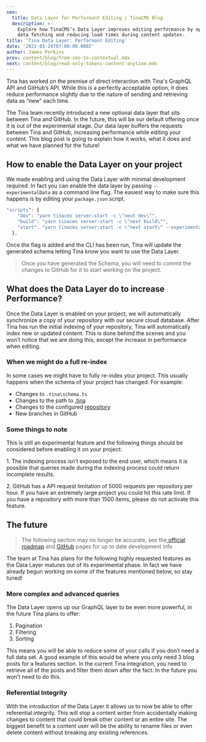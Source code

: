 ```yaml
---
seo:
  title: Data Layer for Performant Editing | TinaCMS Blog
  description: >-
    Explore how TinaCMS’s Data Layer improves editing performance by optimizing
    data fetching and reducing load times during content updates.
title: 'Tina Data Layer: Performant Editing'
date: '2022-03-24T07:00:00.000Z'
author: James Perkins
prev: content/blog/from-cms-to-contextual.mdx
next: content/blog/read-only-tokens-content-anytime.mdx
---
```


Tina has worked on the premise of direct interaction with Tina's GraphQL API and GitHub’s API. While this is a perfectly acceptable option, it does reduce performance slightly due to the nature of sending and retrieving data as “new” each time. 

The Tina team recently introduced a new optional data layer that sits between Tina and GitHub. In the future, this will be our default offering once it is out of the experimental stage. Our data layer buffers the requests between Tina and GitHub, increasing performance while editing your content. This blog post is going to explain how it works, what it does and what we have planned for the future!

<WebmEmbed embedSrc="/video/before-data-layer.webm" />

## How to enable the Data Layer on your project

We made enabling and using the Data Layer with minimal development required. In fact you can enable the data layer by passing `--experimentalData` as a command line flag. The easiest way to make sure this happens is by editing your `package.json` script. 

```jsx
"scripts": {
    "dev": "yarn tinacms server:start -c \"next dev\"",
    "build": "yarn tinacms server:start -c \"next build\"",
    "start": "yarn tinacms server:start -c \"next start\" --experimentalData",
  },
```

Once the flag is added and the CLI has been run, Tina will update the generated schema letting Tina know you want to use the Data Layer.

> Once you have generated the Schema, you will need to commit the changes to GitHub for it to start working on the project.

## What does the Data Layer do to increase Performance?

Once the Data Layer is enabled on your project, we will automatically synchronize a copy of your repository with our secure cloud database. After Tina has run the initial indexing of your repository, Tina will automatically index new or updated content. This is done behind the scenes and you won’t notice that we are doing this, except the increase in performance when editing.

### When we might do a full re-index

In some cases we might have to fully re-index your project. This usually happens when the schema of your project has changed. For example:

* Changes to `.tina\schema.ts`
* Changes to the path to [.tina](/docs/introduction/faq#does-tinacloud-work-with-monorepos)
* Changes to the configured [repository](https://tina.io/docs/tinacloud/dashboard/projects/#changing-the-repository)
* New branches in GitHub

### Some things to note

This is still an experimental feature and the following things should be considered before enabling it on your project: 

1\. The indexing process isn’t exposed to the end user, which means it is possible that queries made during the indexing process could return incomplete results.

2\. GitHub has a API request limitation of 5000 requests per repository per hour. If you have an extremely large project you could hit this rate limit. If you have a repository with more than 1500 items, please do not activate this feature.

## The future

> The following section may no longer be accurate, see the[ official roadmap](https://tina.io/roadmap/ "Roadmap") and [GitHub](https://github.com/tinacms) pages for up to date development info

The team at Tina has plans for the following highly requested features as the Data Layer matures out of its experimental phase. In fact we have already begun working on some of the features mentioned below, so stay tuned! 

### More complex and advanced queries

The Data Layer opens up our GraphQL layer to be even more powerful, in the future Tina plans to offer: 

1. Pagination
2. Filtering
3. Sorting 

This means you will be able to reduce some of your calls if you don’t need a full data set. A good example of this would be where you only need 3 blog posts for a features section. In the current Tina integration, you need to retrieve all of the posts and filter them down after the fact. In the future you won’t need to do this. 

### Referential Integrity

With the introduction of the Data Layer it allows us to now be able to offer referential integrity. This will stop a content writer from accidentally making changes to content that could break other content or an entire site. The biggest benefit to a content user will be the ability to rename files or even delete content without breaking any existing references.
